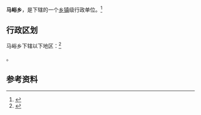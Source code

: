 {{中国乡级行政区|14/01/21/200/000}}

'''马峪乡'''，是{{PRC admin/fullname|14/01/21/200/000|3}}下辖的一个[[乡镇|乡镇]]级行政单位。<ref>{{PRC admin/ref sgc|{{PRC admin/parent|14/01/21/200/000}}}}</ref>

== 行政区划 ==

马峪乡下辖以下地区：<ref>{{PRC admin/ref sgc|14/01/21/200/000}}</ref>

{{PRC admin/children|14/01/21/200/000}}。

== 参考资料 ==

{{reflist}}

{{行政区划小作品}}
{{PRC admin/navcat|14/01/21/200/000}}